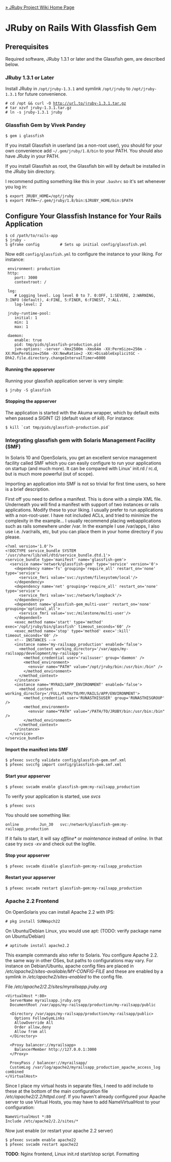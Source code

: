 [[Home|&raquo; JRuby Project Wiki Home Page]]
= JRuby on Rails With Glassfish Gem =

== Prerequisites ==
Required software, JRuby 1.3.1 or later and the Glassfish gem, are described below.

===JRuby 1.3.1 or Later===

Install JRuby in <tt>/opt/jruby-1.3.1</tt> and symlink <tt>/opt/jruby</tt> to <tt>/opt/jruby-1.3.1</tt> for future convenience.

 # <tt>cd /opt && curl -O http://url.to/jruby-1.3.1.tar.gz</tt>
 # <tt>tar xzvf jruby-1.3.1.tar.gz</tt>
 # <tt>ln -s jruby-1.3.1 jruby</tt>

===Glassfish Gem by Vivek Pandey===

 $ gem i glassfish

If you install Glassfish in userland (as a non-root user), you should for your own convenience add <tt>~/.gem/jruby/1.8/bin</tt> to your PATH. You should also have JRuby in your PATH. 

If you install Glassfish as root, the Glassfish bin will by default be installed in the JRuby bin directory.

I recommend putting something like this in your <tt>.bashrc</tt> so it's set whenever you log in:
 $ export JRUBY_HOME=/opt/jruby 
 $ export PATH=~/.gem/jruby/1.8/bin:$JRUBY_HOME/bin:$PATH

== Configure Your Glassfish Instance for Your Rails Application ==

 $ cd /path/to/rails-app
 $ jruby -S gfrake config         # Sets up initial config/glassfish.yml

Now edit <tt>config/glassfish.yml</tt> to configure the instance to your liking. For instance:

<pre name="yaml">
 environment: production
 http:
    port: 3000
    contextroot: /

 log:
    # Logging level. Log level 0 to 7. 0:OFF, 1:SEVERE, 2:WARNING, 3:INFO (default), 4:FINE, 5:FINER, 6:FINEST, 7:ALL.
    log-level: 2

 jruby-runtime-pool:
    initial: 1
    min: 1
    max: 1

 daemon:
    enable: true
    pid: tmp/pids/glassfish-production.pid
    jvm-options: -server -Xmx2500m -Xms64m -XX:PermSize=256m -XX:MaxPermSize=256m -XX:NewRatio=2 -XX:+DisableExplicitGC -Dhk2.file.directory.changeIntervalTimer=6000
</pre>

====Running the appserver====

Running your glassfish application server is very simple:
 $ jruby -S glassfish 

====Stopping the appserver====
The application is started with the Akuma wrapper, which by default exits when passed a SIGINT (2) (default value of ''kill''). For instance:
 $ kill `cat tmp/pids/glassfish-production.pid`  

===Integrating glassfish gem with Solaris Management Facility (SMF)===

In Solaris 10 and OpenSolaris, you get an excellent service management facility called SMF which you can easily configure to run your applications on startup (and much more). It can be compared with Linux' init.rd / rc.d, but is much more powerful (out of scope).

Importing an application into SMF is not so trivial for first time users, so here is a brief description.

First off you need to define a manifest. This is done with a simple XML file. Underneath you will find a manifest with support of two instances or rails applications. Modify these to your liking. I usually prefer to run applications with a non-root-user. I have not included ACLs, and tried to minimize the complexity in the example... I usually recommend placing webapplications such as rails somewhere under /var. In the example I use /var/apps, I also use i.e. /var/rails, etc, but you can place them in your home directory if you please.

<pre name="xml">
<?xml version='1.0'?>
<!DOCTYPE service_bundle SYSTEM '/usr/share/lib/xml/dtd/service_bundle.dtd.1'>
<service_bundle type='manifest' name='glassfish-gem'>
  <service name='network/glassfish-gem' type='service' version='0'>
    <dependency name='fs' grouping='require_all' restart_on='none' type='service'>
      <service_fmri value='svc:/system/filesystem/local'/>
    </dependency>
    <dependency name='net' grouping='require_all' restart_on='none' type='service'>
      <service_fmri value='svc:/network/loopback'/>
    </dependency>
    <dependent name='glassfish-gem_multi-user' restart_on='none' grouping='optional_all'>
      <service_fmri value='svc:/milestone/multi-user'/>
    </dependent>
    <exec_method name='start' type='method' exec='/opt/jruby/bin/glassfish' timeout_seconds='60' />
    <exec_method name='stop' type='method' exec=':kill' timeout_seconds='60' />
    <!-- INSTANCES -->        
    <instance name='my-railsapp_production' enabled='false'>
      <method_context working_directory='/var/apps/my-railsapp/development/my-railsapp'>
        <method_credential user='railsuser' group='daemon' />
        <method_environment>
          <envvar name="PATH" value="/opt/jruby/bin:/usr/bin:/bin" />
        </method_environment>
      </method_context>
    </instance>
    <instance name='MYRAILSAPP_ENVIRONMENT' enabled='false'>
      <method_context working_directory='/FULL/PATH/TO/MY/RAILS/APP/ENVIRONMENT'>
        <method_credential user='RUNASTHISUSER' group='RUNASTHISGROUP' />
        <method_environment>
          <envvar name="PATH" value="/PATH/TO/JRUBY/bin:/usr/bin:/bin" />
        </method_environment>
      </method_context>
    </instance>
  </service>
</service_bundle>
</pre>

====Import the manifest into SMF====
 $ pfexec svccfg validate config/glassfish-gem.smf.xml
 $ pfexec svccfg import config/glassfish-gem.smf.xml

====Start your appserver====
 $ pfexec svcadm enable glassfish-gem:my-railsapp_production

To verify your application is started, use ''svcs''
 $ pfexec svcs

You should see something like:
 online         Jun_30   svc:/network/glassfish-gem:my-railsapp_production

If it fails to start, it will say ''offline*'' or ''maintenance'' instead of ''online''. In that case try ''svcs -xv'' and check out the logfile.

====Stop your appserver====
 $ pfexec svcadm disable glassfish-gem:my-railsapp_production

====Restart your appserver====
 $ pfexec svcadm restart glassfish-gem:my-railsapp_production



===Apache 2.2 Frontend=== 

On OpenSolaris you can install Apache 2.2 with IPS:

 # pkg install SUNWapch22

On Ubuntu/Debian Linux, you would use apt: (TODO: verify package name on Ubuntu/Debian)
 
 # aptitude install apache2.2

This example commands also refer to Solaris. You configure Apache 2.2. the same way in other OSes, but paths to configurations may vary. For instance on Debian/Ubuntu, apache config files are placed in ''/etc/apache2/sites-available/MY-CONFIG-FILE'' and these are enabled by a symlink in ''/etc/apache2/sites-enabled'' to the config file.

File ''/etc/apache2/2.2/sites/myrailsapp.jruby.org''

<pre name="xml">
<VirtualHost *:80>
  ServerName myrailsapp.jruby.org
  DocumentRoot /var/apps/my-railsapp/production/my-railsapp/public

  <Directory /var/apps/my-railsapp/production/my-railsapp/public>
    Options FollowSymLinks
    AllowOverride All
    Order allow,deny
    Allow from all
  </Directory>

  <Proxy balancer://myrailsapp>
    BalancerMember http://127.0.0.1:3000
  </Proxy>

  ProxyPass / balancer://myrailsapp/
  CustomLog /var/log/apache2/myrailsapp_production_apache_access_log combined
</VirtualHost>
</pre>
Since I place my virtual hosts in separate files, I need to add include to these at the bottom of the main configuration file ''/etc/apache2/2.2/httpd.conf''. If you haven't already configured your Apache server to use Virtual Hosts, you may have to add NameVirtualHost to your configuration:

 NameVirtualHost *:80
 Include /etc/apache2/2.2/sites/*

Now just enable (or restart your apache 2.2 server) 
 $ pfexec svcadm enable apache22 
 $ pfexec svcadm restart apache22


'''TODO''': Nginx frontend, Linux init.rd start/stop script. Formatting
